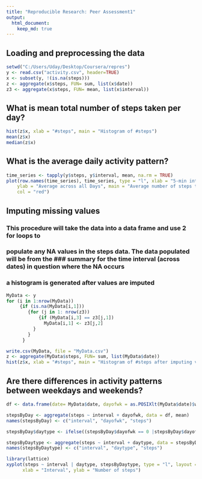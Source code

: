 ```yaml
---
title: "Reproducible Research: Peer Assessment1"
output: 
  html_document:
    keep_md: true
---
```



## Loading and preprocessing the data

```r
setwd("C:/Users/Uday/Desktop/Coursera/repres")
y <- read.csv("activity.csv", header=TRUE)
x <- subset(y, !(is.na(steps)))
z <- aggregate(x$steps, FUN= sum, list(x$date))
z3 <- aggregate(x$steps, FUN= mean, list(x$interval))
```

## What is mean total number of steps taken per day?
```r
hist(z$x, xlab = "#steps", main = "Histogram of #steps")
mean(z$x)
median(z$x)
```

## What is the average daily activity pattern?
```r
time_series <- tapply(y$steps, y$interval, mean, na.rm = TRUE)
plot(row.names(time_series), time_series, type = "l", xlab = "5-min interval", 
    ylab = "Average across all Days", main = "Average number of steps taken", 
    col = "red")
```

## Imputing missing values
### This procedure will take the data into a data frame and use 2 for loops to
### populate any NA values in the steps data. The data populated will be from the ### summary for the time interval (across dates) in question where the NA occurs
### a histogram is generated after values are imputed
```r
MyData <- y
for (i in 1:nrow(MyData))
     {if (is.na(MyData[i,1]))
        {for (j in 1: nrow(z3))
            {if (MyData[i,3] == z3[j,1])
              MyData[i,1] <- z3[j,2]
          }
        }
      }

write.csv(MyData, file = "MyData.csv")
z <- aggregate(MyData$steps, FUN= sum, list(MyData$date))
hist(z$x, xlab = "#steps", main = "Histogram of #steps after imputing values")

```

## Are there differences in activity patterns between weekdays and weekends?
```r
df <- data.frame(date= MyData$date, dayofwk = as.POSIXlt(MyData$date)$wday, steps = MyData$steps, interval = MyData$interval)

stepsByDay <- aggregate(steps ~ interval + dayofwk, data = df, mean)
names(stepsByDay) <- c("interval", "dayofwk", "steps")

stepsByDay$daytype <- ifelse((stepsByDay$dayofwk == 0 |stepsByDay$dayofwk == 6),"weekend", "weekday")

stepsByDaytype <- aggregate(steps ~ interval + daytype, data = stepsByDay, mean)
names(stepsByDaytype) <- c("interval", "daytype", "steps")

library(lattice)
xyplot(steps ~ interval | daytype, stepsByDaytype, type = "l", layout = c(1, 2), 
      xlab = "Interval", ylab = "Number of steps")
```